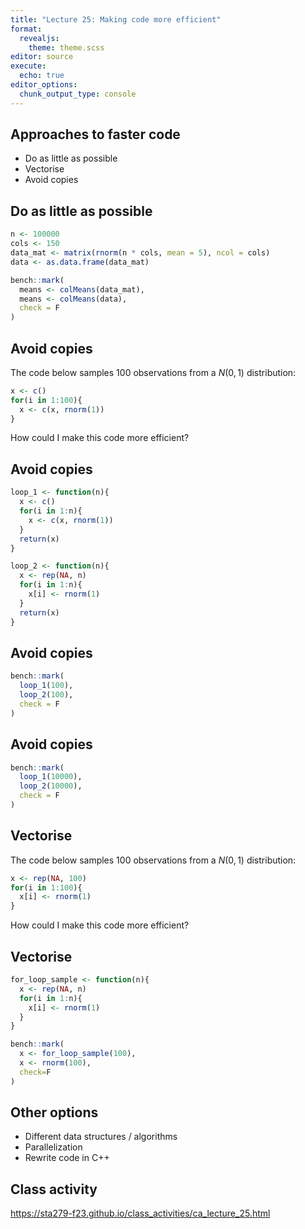 ```yaml
---
title: "Lecture 25: Making code more efficient"
format: 
  revealjs:
    theme: theme.scss
editor: source
execute: 
  echo: true
editor_options: 
  chunk_output_type: console
---
```


## Approaches to faster code

* Do as little as possible
* Vectorise
* Avoid copies

## Do as little as possible

```r
n <- 100000
cols <- 150
data_mat <- matrix(rnorm(n * cols, mean = 5), ncol = cols)
data <- as.data.frame(data_mat)

bench::mark(
  means <- colMeans(data_mat),
  means <- colMeans(data),
  check = F
)
```

## Avoid copies

The code below samples 100 observations from a $N(0, 1)$ distribution:

```r
x <- c()
for(i in 1:100){
  x <- c(x, rnorm(1))
}
```

How could I make this code more efficient?

## Avoid copies

```r
loop_1 <- function(n){
  x <- c()
  for(i in 1:n){
    x <- c(x, rnorm(1))
  }
  return(x)
}

loop_2 <- function(n){
  x <- rep(NA, n)
  for(i in 1:n){
    x[i] <- rnorm(1)
  }
  return(x)
}
```

## Avoid copies

```r

bench::mark(
  loop_1(100),
  loop_2(100),
  check = F
)

```

## Avoid copies

```r

bench::mark(
  loop_1(10000),
  loop_2(10000),
  check = F
)

```


## Vectorise

The code below samples 100 observations from a $N(0, 1)$ distribution:

```r
x <- rep(NA, 100)
for(i in 1:100){
  x[i] <- rnorm(1)
}
```

How could I make this code more efficient?

## Vectorise

```r
for_loop_sample <- function(n){
  x <- rep(NA, n)
  for(i in 1:n){
    x[i] <- rnorm(1)
  }
}

bench::mark(
  x <- for_loop_sample(100),
  x <- rnorm(100),
  check=F
)
```

## Other options 

* Different data structures / algorithms
* Parallelization
* Rewrite code in C++

## Class activity

[https://sta279-f23.github.io/class_activities/ca_lecture_25.html](https://sta279-f23.github.io/class_activities/ca_lecture_25.html)


